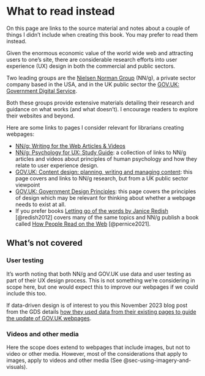 # What to read instead {#sec-what-to-read-instead}

::: {.callout-important .unnumbered title="Summary" appearance="simple" icon="false"}
On this page are links to the source material and notes about a couple of things I didn't include when creating this book. You may prefer to read them instead.
:::

Given the enormous economic value of the world wide web and attracting users to one's site, there are considerable research efforts into user experience (UX) design in both the commercial and public sectors.

Two leading groups are the [Nielsen Norman Group](https://www.nngroup.com/){target="_blank"} (NN/g), a private sector company based in the USA, and in the UK public sector the [GOV.UK: Government Digital Service](https://www.gov.uk/government/organisations/government-digital-service).

Both these groups provide extensive materials detailing their research and guidance on what works (and what doesn't). I encourage readers to explore their websites and beyond.

Here are some links to pages I consider relevant for librarians creating webpages:

-   [NN/g: Writing for the Web Articles & Videos](https://www.nngroup.com/topic/writing-web/){.uri}
-   [NN/g: Psychology for UX: Study Guide](https://www.nngroup.com/articles/psychology-study-guide/){.uri}: a collection of links to NN/g articles and videos about principles of human psychology and how they relate to user experience design.
-   [GOV.UK: Content design: planning, writing and managing content](https://www.gov.uk/guidance/content-design/writing-for-gov-uk){.uri}: this page covers and links to NN/g research, but from a UK public sector viewpoint
-   [GOV.UK: Government Design Principles](https://www.gov.uk/guidance/government-design-principles){.uri}: this page covers the principles of design which may be relevant for thinking about whether a webpage needs to exist at all.
-   If you prefer books [Letting go of the words by Janice Redish](https://southampton.on.worldcat.org/oclc/798674328) [@redish2012] covers many of the same topics and NN/g publish a book called [How People Read on the Web](https://www.nngroup.com/reports/how-people-read-web-eyetracking-evidence/) [@pernice2021].

## What's not covered {#sec-whats-not-covered}

### User testing {#sec-user-testing}

It's worth noting that both NN/g and GOV.UK use data and user testing as part of their UX design process. This is not something we're considering in scope here, but one would expect this to improve our webpages if we could include this too.

If data-driven design is of interest to you this November 2023 blog post from the GDS details [how they used data from their existing pages to guide the update of GOV.UK webpages](https://insidegovuk.blog.gov.uk/2023/11/01/a-bold-new-look-for-the-gov-uk-homepage/).

### Videos and other media

Here the scope does extend to webpages that include images, but not to video or other media. However, most of the considerations that apply to images, apply to videos and other media (See @sec-using-imagery-and-visuals).
